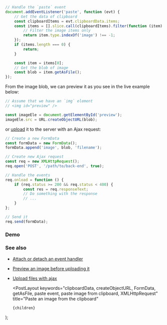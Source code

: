 
```js
// Handle the `paste` event
document.addEventListener('paste', function (evt) {
    // Get the data of clipboard
    const clipboardItems = evt.clipboardData.items;
    const items = [].slice.call(clipboardItems).filter(function (item) {
        // Filter the image items only
        return item.type.indexOf('image') !== -1;
    });
    if (items.length === 0) {
        return;
    }

    const item = items[0];
    // Get the blob of image
    const blob = item.getAsFile();
});
```

From the image blob, we can preview it as you see in the live example below:

```js
// Assume that we have an `img` element
// <img id="preview" />

const imageEle = document.getElementById('preview');
imageEle.src = URL.createObjectURL(blob);
```

or [upload](/upload-files-with-ajax) it to the server with an Ajax request:

```js
// Create a new FormData
const formData = new FormData();
formData.append('image', blob, 'filename');

// Create new Ajax request
const req = new XMLHttpRequest();
req.open('POST', '/path/to/back-end', true);

// Handle the events
req.onload = function () {
    if (req.status >= 200 && req.status < 400) {
        const res = req.responseText;
        // Do something with the response
        // ...
    }
};

// Send it
req.send(formData);
```

### Demo

<Demo title="Paste an image from the clipboard" url="/demo/paste-an-image-from-the-clipboard/index.html" />

### See also

-   [Attach or detach an event handler](/attach-or-detach-an-event-handler)
-   [Preview an image before uploading it](/preview-an-image-before-uploading-it)
-   [Upload files with ajax](/upload-files-with-ajax)

    <PostLayout
        keywords="clipboardData, createObjectURL, FormData, getAsFile, paste event, paste image from clipboard, XMLHttpRequest"
        title="Paste an image from the clipboard"
    >
        {children}
    </PostLayout>
);
